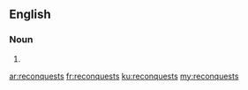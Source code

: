 ==English==

===Noun===
{{head|en|plural}}

# {{plural of|reconquest|lang=en}}

[[ar:reconquests]]
[[fr:reconquests]]
[[ku:reconquests]]
[[my:reconquests]]